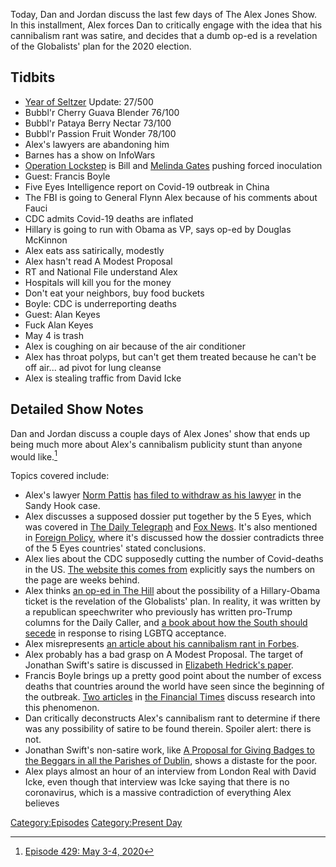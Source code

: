 {{DEFAULTSORT:
    #_EPISODE_0429:May 3-4, 2020
}}{{Episode
    | title             = May 3-4, 2020
    | caption           = Listen to this episode on [https://knowledgefight.libsyn.com/429-may-3-4-2020 Libsyn] [https://open.spotify.com/episode/2miYfBM2H7bQ34B4HU6wo5 Spotify], Read the [[Transcript/429: May 3-4, 2020|Unofficial Transcript]]
    | episodeNumber     = 429
    | length            = 01:34:00
    | airDate           = May 6, 2020
    | coverageStartDate = May 3, 2020
    | coverageEndDate   = May 4, 2020
    | episodeType       = [[:Category:Present Day|Present Day]]
    | appearance        = [[Robert Barnes]], [[Bill Gates]], [[Melinda Gates]], [[Francis Boyle]], [[Anthony Fauci]], [[Douglas McKinnon]], [[David Icke]]
    | beverage          = Bubbl'r Cherry Guava Blender; Bubbl'r Pataya Berry Nectar; Bubbl'r Pomegranate Acai; Bubbl'r Passion Fruit Wonder
    | previousEpisode   = [[428: May 1, 2020]]
    | nextEpisode       = [[430: May 5-7, 2020]]
}}

{{Stub}}

Today, Dan and Jordan discuss the last few days of The Alex Jones Show. In this installment, Alex forces Dan to critically engage with the idea that his cannibalism rant was satire, and decides that a dumb op-ed is a revelation of the Globalists' plan for the 2020 election.

==Tidbits==

*[[The Year of the Seltzer|Year of Seltzer]] Update: 27/500
*Bubbl'r Cherry Guava Blender 76/100
*Bubbl'r Pataya Berry Nectar 73/100
*Bubbl'r Passion Fruit Wonder 78/100
*Alex's lawyers are abandoning him
*Barnes has a show on InfoWars
*[[Operation Lockstep]] is Bill and [[Melinda Gates]] pushing forced inoculation
*Guest: Francis Boyle
*Five Eyes Intelligence report on Covid-19 outbreak in China
*The FBI is going to General Flynn Alex because of his comments about Fauci
*CDC admits Covid-19 deaths are inflated
*Hillary is going to run with Obama as VP, says op-ed by Douglas McKinnon
*Alex eats ass satirically, modestly
*Alex hasn't read A Modest Proposal
*RT and National File understand Alex
*Hospitals will kill you for the money
*Don't eat your neighbors, buy food buckets
*Boyle: CDC is underreporting deaths
*Guest: Alan Keyes
*Fuck Alan Keyes
*May 4 is trash
*Alex is coughing on air because of the air conditioner
*Alex has throat polyps, but can't get them treated because he can't be off air... ad pivot for lung cleanse
*Alex is stealing traffic from David Icke

==Detailed Show Notes==

Dan and Jordan discuss a couple days of Alex Jones' show that ends up being much more about Alex's cannibalism publicity stunt than anyone would like.<ref>[https://knowledgefight.com/research/2020/5/5/episode-429-may-3-4-2020 Episode 429: May 3-4, 2020]</ref>

Topics covered include:

*Alex's lawyer [[Norm Pattis]] [https://www.ctpost.com/local/article/Pattis-drops-Alex-Jones-in-Sandy-Hook-defamation-15246570.php has filed to withdraw as his lawyer] in the Sandy Hook case.
*Alex discusses a supposed dossier put together by the 5 Eyes, which was covered in [https://www.dailytelegraph.com.au/coronavirus/bombshell-dossier-lays-out-case-against-chinese-bat-virus-program/news-story/55add857058731c9c71c0e96ad17da60 The Daily Telegraph] and [https://www.foxnews.com/politics/five-eyes-dossier-chinese-coronavirus-coverup-u-s-findings Fox News]. It's also mentioned in [https://foreignpolicy.com/2020/05/04/coronavirus-lab-leak-trump-five-eyes/ Foreign Policy], where it's discussed how the dossier contradicts three of the 5 Eyes countries' stated conclusions.
*Alex lies about the CDC supposedly cutting the number of Covid-deaths in the US. [https://cdc.gov/nchs/nvss/vsrr/covid19/index.htm The website this comes from] explicitly says the numbers on the page are weeks behind.
*Alex thinks [https://www.cltampa.com/news-views/article/20759757/tampa-tribune-fires-conservative-columnist-douglas-mackinnon an op-ed in The Hill] about the possibility of a Hillary-Obama ticket is the revelation of the Globalists' plan. In reality, it was written by a republican speechwriter who previously has written pro-Trump columns for the Daily Caller, and [https://www.rightwingwatch.org/post/author-wants-southern-states-to-secede-over-gay-rights-name-new-country-reagan/ a book about how the South should secede] in response to rising LGBTQ acceptance.
*Alex misrepresents [https://www.forbes.com/sites/sethcohen/2020/05/02/please-dont-eat-your-neighbor--why-what-alex-jones-just-said-is-so-dangerous/#7c721e885810 an article about his cannibalism rant in Forbes].
*Alex probably has a bad grasp on A Modest Proposal. The target of Jonathan Swift's satire is discussed in [https://www.jstor.org/stable/90014752 Elizabeth Hedrick's paper].
*Francis Boyle brings up a pretty good point about the number of excess deaths that countries around the world have seen since the beginning of the outbreak. [https://www.ft.com/content/0ed8ea34-ebc5-4425-b86a-7a29447de57b Two articles] in [https://www.ft.com/content/6bd88b7d-3386-4543-b2e9-0d5c6fac846c the Financial Times] discuss research into this phenomenon.
*Dan critically deconstructs Alex's cannibalism rant to determine if there was any possibility of satire to be found therein. Spoiler alert: there is not.
*Jonathan Swift's non-satire work, like [https://celt.ucc.ie/published/E700001-009/text001.html A Proposal for Giving Badges to the Beggars in all the Parishes of Dublin], shows a distaste for the poor.
*Alex plays almost an hour of an interview from London Real with David Icke, even though that interview was Icke saying that there is no coronavirus, which is a massive contradiction of everything Alex believes

[[Category:Episodes]]
[[Category:Present Day]]
